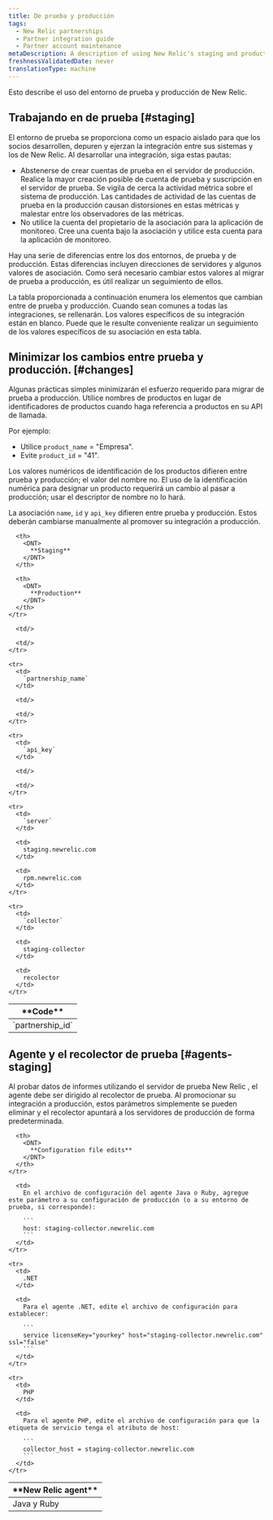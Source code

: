 ```yaml
---
title: De prueba y producción
tags:
  - New Relic partnerships
  - Partner integration guide
  - Partner account maintenance
metaDescription: A description of using New Relic's staging and production environments for partners.
freshnessValidatedDate: never
translationType: machine
---
```


Esto describe el uso del entorno de prueba y producción de New Relic.

## Trabajando en de prueba [#staging]

El entorno de prueba se proporciona como un espacio aislado para que los socios desarrollen, depuren y ejerzan la integración entre sus sistemas y los de New Relic. Al desarrollar una integración, siga estas pautas:

* Abstenerse de crear cuentas de prueba en el servidor de producción. Realice la mayor creación posible de cuenta de prueba y suscripción en el servidor de prueba. Se vigila de cerca la actividad métrica sobre el sistema de producción. Las cantidades de actividad de las cuentas de prueba en la producción causan distorsiones en estas métricas y malestar entre los observadores de las métricas.
* No utilice la cuenta del propietario de la asociación para la aplicación de monitoreo. Cree una cuenta bajo la asociación y utilice esta cuenta para la aplicación de monitoreo.

Hay una serie de diferencias entre los dos entornos, de prueba y de producción. Estas diferencias incluyen direcciones de servidores y algunos valores de asociación. Como será necesario cambiar estos valores al migrar de prueba a producción, es útil realizar un seguimiento de ellos.

La tabla proporcionada a continuación enumera los elementos que cambian entre de prueba y producción. Cuando sean comunes a todas las integraciones, se rellenarán. Los valores específicos de su integración están en blanco. Puede que le resulte conveniente realizar un seguimiento de los valores específicos de su asociación en esta tabla.

## Minimizar los cambios entre prueba y producción. [#changes]

Algunas prácticas simples minimizarán el esfuerzo requerido para migrar de prueba a producción. Utilice nombres de productos en lugar de identificadores de productos cuando haga referencia a productos en su API de llamada.

Por ejemplo:

* Utilice `product_name` = "Empresa".
* Evite `product_id` = "41".

Los valores numéricos de identificación de los productos difieren entre prueba y producción; el valor del nombre no. El uso de la identificación numérica para designar un producto requerirá un cambio al pasar a producción; usar el descriptor de nombre no lo hará.

La asociación `name`, `id` y `api_key` difieren entre prueba y producción. Estos deberán cambiarse manualmente al promover su integración a producción.

<table>
  <thead>
    <tr>
      <th>
        <DNT>
          **Code**
        </DNT>
      </th>

      <th>
        <DNT>
          **Staging**
        </DNT>
      </th>

      <th>
        <DNT>
          **Production**
        </DNT>
      </th>
    </tr>
  </thead>

  <tbody>
    <tr>
      <td>
        `partnership_id`
      </td>

      <td/>

      <td/>
    </tr>

    <tr>
      <td>
        `partnership_name`
      </td>

      <td/>

      <td/>
    </tr>

    <tr>
      <td>
        `api_key`
      </td>

      <td/>

      <td/>
    </tr>

    <tr>
      <td>
        `server`
      </td>

      <td>
        staging.newrelic.com
      </td>

      <td>
        rpm.newrelic.com
      </td>
    </tr>

    <tr>
      <td>
        `collector`
      </td>

      <td>
        staging-collector
      </td>

      <td>
        recolector
      </td>
    </tr>
  </tbody>
</table>

## Agente y el recolector de prueba [#agents-staging]

Al probar datos de informes utilizando el servidor de prueba New Relic , el agente debe ser dirigido al recolector de prueba. Al promocionar su integración a producción, estos parámetros simplemente se pueden eliminar y el recolector apuntará a los servidores de producción de forma predeterminada.

<table>
  <thead>
    <tr>
      <th width={150}>
        <DNT>
          **New Relic agent**
        </DNT>
      </th>

      <th>
        <DNT>
          **Configuration file edits**
        </DNT>
      </th>
    </tr>
  </thead>

  <tbody>
    <tr>
      <td>
        Java y Ruby
      </td>

      <td>
        En el archivo de configuración del agente Java o Ruby, agregue este parámetro a su configuración de producción (o a su entorno de prueba, si corresponde):

        ```
        host: staging-collector.newrelic.com
        ```
      </td>
    </tr>

    <tr>
      <td>
        .NET
      </td>

      <td>
        Para el agente .NET, edite el archivo de configuración para establecer:

        ```
        service licenseKey="yourkey" host="staging-collector.newrelic.com" ssl="false"
        ```
      </td>
    </tr>

    <tr>
      <td>
        PHP
      </td>

      <td>
        Para el agente PHP, edite el archivo de configuración para que la etiqueta de servicio tenga el atributo de host:

        ```
        collector_host = staging-collector.newrelic.com
        ```
      </td>
    </tr>
  </tbody>

  <tbody/>
</table>
